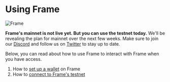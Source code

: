 # Using Frame

<div style={{ textAlign: "center", borderRadius: 8, overflow: "hidden" }}>
  <img src="https://i.imgur.com/Ro8u6Mk.png" alt="Frame" />
</div>

**Frame's mainnet is not live yet. But you can use the testnet today.** We'll be revealing the plan for mainnet over the next few weeks. Make sure to join our [Discord](https://discord.gg/5u3fMP) and follow us on [Twitter](https://twitter.com/FrameProtocol) to stay up to date.

Below, you can read about how to use Frame to interact with Frame when you have access.

1. How to [set up a wallet](/using_frame/setting_up) on Frame
2. How to [connect to Frame's testnet](/connect-to-testnet)
